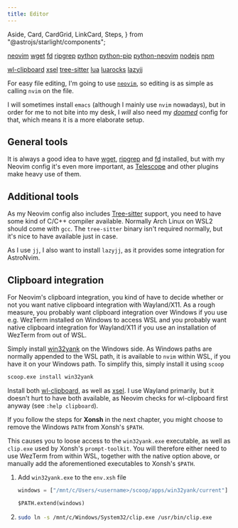 ```yaml
---
title: Editor
---
```


  Aside,
  Card,
  CardGrid,
  LinkCard,
  Steps,
} from "@astrojs/starlight/components";

<CardGrid>
<Card title="Required" icon="puzzle">

[neovim](https://archlinux.org/packages/extra/x86_64/neovim/)
[wget](https://archlinux.org/packages/extra/x86_64/wget/)
[fd](https://archlinux.org/packages/extra/x86_64/fd/)
[ripgrep](https://archlinux.org/packages/extra/x86_64/ripgrep/)
[python](https://archlinux.org/packages/core/x86_64/python/)
[python-pip](https://archlinux.org/packages/extra/any/python-pip/)
[python-neovim](https://archlinux.org/packages/extra/any/python-pynvim/)
[nodejs](https://archlinux.org/packages/extra/x86_64/nodejs/)
[npm](https://archlinux.org/packages/extra/x86_64/npm/)

</Card>
<Card title="Optional" icon="puzzle">

[wl-clipboard](https://archlinux.org/packages/extra/x86_64/wl-clipboard/)
[xsel](https://archlinux.org/packages/extra/x86_64/xsel/)
[tree-sitter](https://archlinux.org/packages/extra/x86_64/tree-sitter/)
[lua](https://archlinux.org/packages/extra/x86_64/lua/)
[luarocks](https://archlinux.org/packages/extra/any/luarocks/)
[lazyjj](https://archlinux.org/packages/extra/x86_64/lazyjj/)

</Card>
</CardGrid>

For easy file editing, I'm going to use [`neovim`](https://neovim.io), so editing is as simple as calling `nvim` on the file.

<Aside>

I will sometimes install `emacs` (although I mainly use `nvim` nowadays),
but in order for me to not bite into my desk, I _will_ also need my [_doomed_](/DustWSL/ref/doom/) config for that,
which means it is a more elaborate setup.

</Aside>

## General tools

It is always a good idea to have
[wget](https://www.gnu.org/software/wget/),
[ripgrep](https://github.com/BurntSushi/ripgrep) and
[fd](https://github.com/sharkdp/fd) installed,
but with my Neovim config it's even more important,
as [Telescope](https://github.com/nvim-telescope/telescope.nvim) and other plugins make heavy use of them.

## Additional tools

<CardGrid stagger="true">

<LinkCard
  title="NodeJS"
  href="/DustWSL/ref/lang/nodejs/"
  description="Some LSPs require node. Installing it now will make sure WSL doesn't pick up a Windows node/npm executable."
/>

<LinkCard
  title="Python"
  href="/DustWSL/ref/lang/python/"
  description="Some plugins require Python 3, so we're also going to install that."
/>

<LinkCard
  title="Lua"
  href="/DustWSL/ref/lang/lua/"
  description="If we want to edit the Neovim config, we also need tools for Lua, namely `luarocks`."
/>

<Card title="Tree-sitter">

As my Neovim config also includes [Tree-sitter](https://tree-sitter.github.io/tree-sitter/) support,
you need to have some kind of C/C++ compiler available.
Normally Arch Linux on WSL2 should come with `gcc`.
The `tree-sitter` binary isn't required normally, but it's nice to have available just in case.

</Card>

<Card title="lazyjj">

As I use `jj`, I also want to install `lazyjj`, as it provides some integration for AstroNvim.

</Card>

</CardGrid>

## Clipboard integration

For Neovim's clipboard integration, you kind of have to decide whether or not you want native clipboard integration with Wayland/X11.
As a rough measure, you probably want clipboard integration over Windows if you use e.g. WezTerm installed on Windows to access WSL
and you probably want native clipboard integration for Wayland/X11 if you use an installation of WezTerm from out of WSL.

<CardGrid>
<Card title="Clipboard via Windows">

Simply install [win32yank](https://github.com/equalsraf/win32yank) on the Windows side.
As Windows paths are normally appended to the WSL path, it is available to `nvim` within WSL, if you have it on your Windows path.
To simplify this, simply install it using `scoop`

```ps
scoop.exe install win32yank

```

</Card>
<Card title="Native clipboard">

Install both [wl-clipboard](https://github.com/bugaevc/wl-clipboard),
as well as [xsel](http://www.vergenet.net/~conrad/software/xsel/).
I use Wayland primarily, but it doesn't hurt to have both available,
as Neovim checks for wl-clipboard first anyway (see `:help clipboard`).

</Card>
</CardGrid>

<Aside type="caution">

If you follow the steps for **Xonsh** in the next chapter, you might choose to remove the Windows `PATH` from Xonsh's `$PATH`.

This causes you to loose access to the `win32yank.exe` executable, as well as `clip.exe` used by Xonsh's `prompt-toolkit`.
You will therefore either need to use WezTerm from within WSL, together with the native option above,
or manually add the aforementioned executables to Xonsh's `$PATH`.

<Steps>

1.  Add `win32yank.exe` to the `env.xsh` file

    ```python title="~/.config/xonsh/env.xsh" ins={1,3} "<username>"
    windows = ["/mnt/c/Users/<username>/scoop/apps/win32yank/current"]

    $PATH.extend(windows)
    ```

2.  ```sh
    sudo ln -s /mnt/c/Windows/System32/clip.exe /usr/bin/clip.exe
    ```

</Steps>

</Aside>
